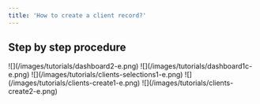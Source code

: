```yaml
---
title: 'How to create a client record?'
---
```


## Step by step procedure

<Steps>
  <Step title="Go to &#x22;Dashboard&#x22;">
    ![](/images/tutorials/dashboard2-e.png)
  </Step>

  <Step title="Click your &#x22;company name&#x22;">
    ![](/images/tutorials/dashboard1c-e.png)
  </Step>

  <Step title="Click &#x22;Sales > Clients&#x22; from the sidebar.">
    ![](/images/tutorials/clients-selections1-e.png)
  </Step>

  <Step title="Click the &#x22;Add&#x22; button.">
    ![](/images/tutorials/clients-create1-e.png)
  </Step>

  <Step title="Fill up the fields, then hit &#x22;Save&#x22;.">
    ![](/images/tutorials/clients-create2-e.png)
  </Step>
</Steps>